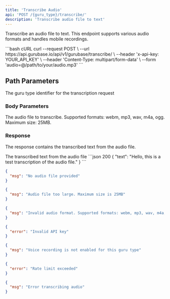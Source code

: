 ```yaml
---
title: 'Transcribe Audio'
api: 'POST /{guru_type}/transcribe/'
description: 'Transcribe audio file to text'
---
```


Transcribe an audio file to text. This endpoint supports various audio formats and handles mobile recordings.

<RequestExample>
```bash cURL
curl --request POST \
  --url https://api.gurubase.io/api/v1/gurubase/transcribe/ \
  --header 'x-api-key: YOUR_API_KEY' \
  --header 'Content-Type: multipart/form-data' \
  --form 'audio=@/path/to/your/audio.mp3'
```

</RequestExample>

## Path Parameters

<ParamField path="guru_type" type="string" required>
  The guru type identifier for the transcription request
</ParamField>

### Body Parameters

<ParamField body="audio" type="file" required>
  The audio file to transcribe. Supported formats: webm, mp3, wav, m4a, ogg. Maximum size: 25MB.
</ParamField>

### Response

The response contains the transcribed text from the audio file.

<ResponseField name="text" type="string">
  The transcribed text from the audio file
</ResponseField>

<ResponseExample>
```json 200
{
  "text": "Hello, this is a test transcription of the audio file."
}
```

```json 400
{
  "msg": "No audio file provided"
}
```

```json 400
{
  "msg": "Audio file too large. Maximum size is 25MB"
}
```

```json 400
{
  "msg": "Invalid audio format. Supported formats: webm, mp3, wav, m4a, ogg"
}
```

```json 401
{
  "error": "Invalid API key"
}
```

```json 403
{
  "msg": "Voice recording is not enabled for this guru type"
}
```

```json 429
{
  "error": "Rate limit exceeded"
}
```

```json 500
{
  "msg": "Error transcribing audio"
}
```
</ResponseExample>
